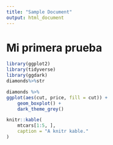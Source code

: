 ---
title: "Sample Document"
output: html_document
---
# Mi primera prueba
```{r}
library(ggplot2)
library(tidyverse)
library(ggdark)
diamonds%>%str

diamonds %>%
ggplot(aes(cut, price, fill = cut)) +
    geom_boxplot() +
    dark_theme_grey()

knitr::kable(
    mtcars[1:5, ], 
    caption = "A knitr kable."
)
```



